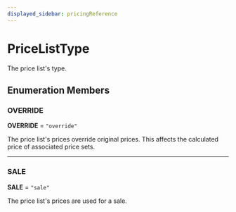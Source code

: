 ```yaml
---
displayed_sidebar: pricingReference
---
```



# PriceListType

The price list's type.

## Enumeration Members

### OVERRIDE

 **OVERRIDE** = `"override"`

The price list's prices override original prices. This affects the calculated price of associated price sets.

___

### SALE

 **SALE** = `"sale"`

The price list's prices are used for a sale.
